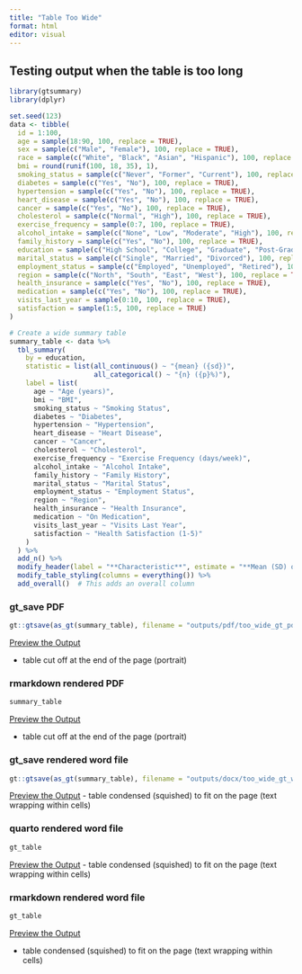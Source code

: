 ```yaml
---
title: "Table Too Wide"
format: html
editor: visual
---
```


## Testing output when the table is too long

```r
library(gtsummary)
library(dplyr)

set.seed(123)
data <- tibble(
  id = 1:100,
  age = sample(18:90, 100, replace = TRUE),
  sex = sample(c("Male", "Female"), 100, replace = TRUE),
  race = sample(c("White", "Black", "Asian", "Hispanic"), 100, replace = TRUE),
  bmi = round(runif(100, 18, 35), 1),
  smoking_status = sample(c("Never", "Former", "Current"), 100, replace = TRUE),
  diabetes = sample(c("Yes", "No"), 100, replace = TRUE),
  hypertension = sample(c("Yes", "No"), 100, replace = TRUE),
  heart_disease = sample(c("Yes", "No"), 100, replace = TRUE),
  cancer = sample(c("Yes", "No"), 100, replace = TRUE),
  cholesterol = sample(c("Normal", "High"), 100, replace = TRUE),
  exercise_frequency = sample(0:7, 100, replace = TRUE),
  alcohol_intake = sample(c("None", "Low", "Moderate", "High"), 100, replace = TRUE),
  family_history = sample(c("Yes", "No"), 100, replace = TRUE),
  education = sample(c("High School", "College", "Graduate", "Post-Grad", "Middle School", "Elementary School", "Pre School", "Kindergarten"), 100, replace = TRUE),
  marital_status = sample(c("Single", "Married", "Divorced"), 100, replace = TRUE),
  employment_status = sample(c("Employed", "Unemployed", "Retired"), 100, replace = TRUE),
  region = sample(c("North", "South", "East", "West"), 100, replace = TRUE),
  health_insurance = sample(c("Yes", "No"), 100, replace = TRUE),
  medication = sample(c("Yes", "No"), 100, replace = TRUE),
  visits_last_year = sample(0:10, 100, replace = TRUE),
  satisfaction = sample(1:5, 100, replace = TRUE)
)

# Create a wide summary table
summary_table <- data %>%
  tbl_summary(
    by = education,
    statistic = list(all_continuous() ~ "{mean} ({sd})", 
                     all_categorical() ~ "{n} ({p}%)"),
    label = list(
      age ~ "Age (years)",
      bmi ~ "BMI",
      smoking_status ~ "Smoking Status",
      diabetes ~ "Diabetes",
      hypertension ~ "Hypertension",
      heart_disease ~ "Heart Disease",
      cancer ~ "Cancer",
      cholesterol ~ "Cholesterol",
      exercise_frequency ~ "Exercise Frequency (days/week)",
      alcohol_intake ~ "Alcohol Intake",
      family_history ~ "Family History",
      marital_status ~ "Marital Status",
      employment_status ~ "Employment Status",
      region ~ "Region",
      health_insurance ~ "Health Insurance",
      medication ~ "On Medication",
      visits_last_year ~ "Visits Last Year",
      satisfaction ~ "Health Satisfaction (1-5)"
    )
  ) %>%
  add_n() %>%
  modify_header(label = "**Characteristic**", estimate = "**Mean (SD) or N (%)**") %>%
  modify_table_styling(columns = everything()) %>%
  add_overall()  # This adds an overall column
```

### gt_save PDF

```r
gt::gtsave(as_gt(summary_table), filename = "outputs/pdf/too_wide_gt_pdf.pdf")
```

[Preview the Output](outputs/pdf/too_wide_gt_pdf.pdf)

- table cut off at the end of the page (portrait)

### rmarkdown rendered PDF

```r
summary_table
```

[Preview the Output](outputs/pdf/too_wide_rmd_pdf.pdf)

- table cut off at the end of the page (portrait)

### gt_save rendered word file

```r
gt::gtsave(as_gt(summary_table), filename = "outputs/docx/too_wide_gt_word.docx")
```

[Preview the Output](outputs/docx/too_wide_gt_word.docx)
- table condensed (squished) to fit on the page (text wrapping within cells)

### quarto rendered word file

```r
gt_table
```

[Preview the Output](outputs/docx/too_wide_qmd_word.docx)
- table condensed (squished) to fit on the page (text wrapping within cells)


### rmarkdown rendered word file

```r
gt_table
```

[Preview the Output](outputs/docx/too_wide_rmd_word.docx)

- table condensed (squished) to fit on the page (text wrapping within cells)
